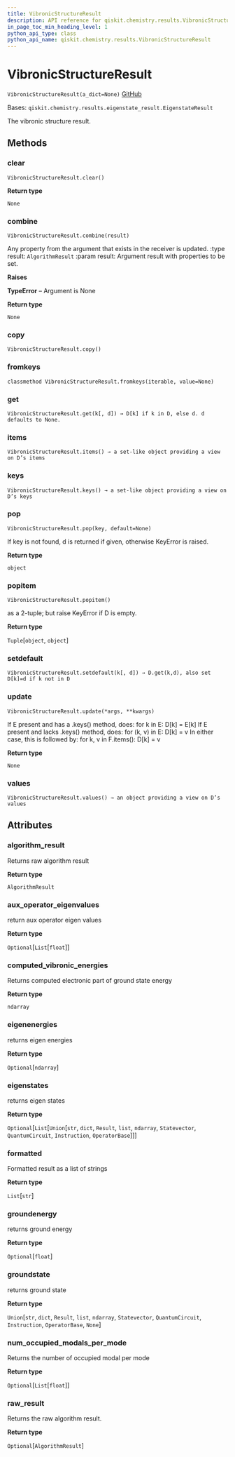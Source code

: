 ```yaml
---
title: VibronicStructureResult
description: API reference for qiskit.chemistry.results.VibronicStructureResult
in_page_toc_min_heading_level: 1
python_api_type: class
python_api_name: qiskit.chemistry.results.VibronicStructureResult
---
```


# VibronicStructureResult

<span id="qiskit.chemistry.results.VibronicStructureResult" />

`VibronicStructureResult(a_dict=None)` [GitHub](https://github.com/qiskit-community/qiskit-aqua/tree/stable/0.9/qiskit/chemistry/results/vibronic_structure_result.py "view source code")

Bases: `qiskit.chemistry.results.eigenstate_result.EigenstateResult`

The vibronic structure result.

## Methods

### clear

<span id="qiskit.chemistry.results.VibronicStructureResult.clear" />

`VibronicStructureResult.clear()`

**Return type**

`None`

### combine

<span id="qiskit.chemistry.results.VibronicStructureResult.combine" />

`VibronicStructureResult.combine(result)`

Any property from the argument that exists in the receiver is updated. :type result: `AlgorithmResult` :param result: Argument result with properties to be set.

**Raises**

**TypeError** – Argument is None

**Return type**

`None`

### copy

<span id="qiskit.chemistry.results.VibronicStructureResult.copy" />

`VibronicStructureResult.copy()`

### fromkeys

<span id="qiskit.chemistry.results.VibronicStructureResult.fromkeys" />

`classmethod VibronicStructureResult.fromkeys(iterable, value=None)`

### get

<span id="qiskit.chemistry.results.VibronicStructureResult.get" />

`VibronicStructureResult.get(k[, d]) → D[k] if k in D, else d. d defaults to None.`

### items

<span id="qiskit.chemistry.results.VibronicStructureResult.items" />

`VibronicStructureResult.items() → a set-like object providing a view on D’s items`

### keys

<span id="qiskit.chemistry.results.VibronicStructureResult.keys" />

`VibronicStructureResult.keys() → a set-like object providing a view on D’s keys`

### pop

<span id="qiskit.chemistry.results.VibronicStructureResult.pop" />

`VibronicStructureResult.pop(key, default=None)`

If key is not found, d is returned if given, otherwise KeyError is raised.

**Return type**

`object`

### popitem

<span id="qiskit.chemistry.results.VibronicStructureResult.popitem" />

`VibronicStructureResult.popitem()`

as a 2-tuple; but raise KeyError if D is empty.

**Return type**

`Tuple`\[`object`, `object`]

### setdefault

<span id="qiskit.chemistry.results.VibronicStructureResult.setdefault" />

`VibronicStructureResult.setdefault(k[, d]) → D.get(k,d), also set D[k]=d if k not in D`

### update

<span id="qiskit.chemistry.results.VibronicStructureResult.update" />

`VibronicStructureResult.update(*args, **kwargs)`

If E present and has a .keys() method, does: for k in E: D\[k] = E\[k] If E present and lacks .keys() method, does: for (k, v) in E: D\[k] = v In either case, this is followed by: for k, v in F.items(): D\[k] = v

**Return type**

`None`

### values

<span id="qiskit.chemistry.results.VibronicStructureResult.values" />

`VibronicStructureResult.values() → an object providing a view on D’s values`

## Attributes

<span id="qiskit.chemistry.results.VibronicStructureResult.algorithm_result" />

### algorithm\_result

Returns raw algorithm result

**Return type**

`AlgorithmResult`

<span id="qiskit.chemistry.results.VibronicStructureResult.aux_operator_eigenvalues" />

### aux\_operator\_eigenvalues

return aux operator eigen values

**Return type**

`Optional`\[`List`\[`float`]]

<span id="qiskit.chemistry.results.VibronicStructureResult.computed_vibronic_energies" />

### computed\_vibronic\_energies

Returns computed electronic part of ground state energy

**Return type**

`ndarray`

<span id="qiskit.chemistry.results.VibronicStructureResult.eigenenergies" />

### eigenenergies

returns eigen energies

**Return type**

`Optional`\[`ndarray`]

<span id="qiskit.chemistry.results.VibronicStructureResult.eigenstates" />

### eigenstates

returns eigen states

**Return type**

`Optional`\[`List`\[`Union`\[`str`, `dict`, `Result`, `list`, `ndarray`, `Statevector`, `QuantumCircuit`, `Instruction`, `OperatorBase`]]]

<span id="qiskit.chemistry.results.VibronicStructureResult.formatted" />

### formatted

Formatted result as a list of strings

**Return type**

`List`\[`str`]

<span id="qiskit.chemistry.results.VibronicStructureResult.groundenergy" />

### groundenergy

returns ground energy

**Return type**

`Optional`\[`float`]

<span id="qiskit.chemistry.results.VibronicStructureResult.groundstate" />

### groundstate

returns ground state

**Return type**

`Union`\[`str`, `dict`, `Result`, `list`, `ndarray`, `Statevector`, `QuantumCircuit`, `Instruction`, `OperatorBase`, `None`]

<span id="qiskit.chemistry.results.VibronicStructureResult.num_occupied_modals_per_mode" />

### num\_occupied\_modals\_per\_mode

Returns the number of occupied modal per mode

**Return type**

`Optional`\[`List`\[`float`]]

<span id="qiskit.chemistry.results.VibronicStructureResult.raw_result" />

### raw\_result

Returns the raw algorithm result.

**Return type**

`Optional`\[`AlgorithmResult`]

